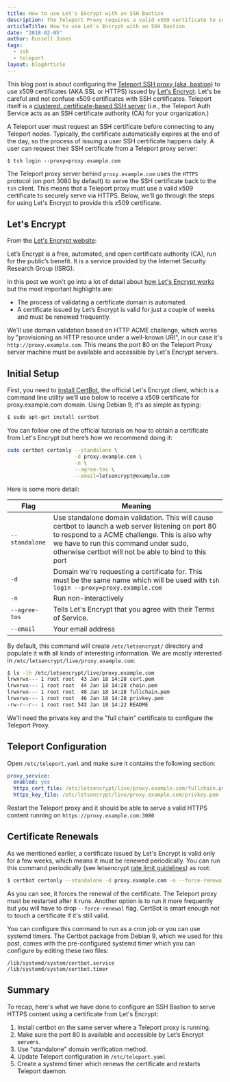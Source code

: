 ```yaml
---
title: How to use Let's Encrypt with an SSH Bastion
description: The Teleport Proxy requires a valid x509 certificate to serve content like the Web UI via HTTPS. In this post we show how to configure the Teleport Proxy to use Let's Encrypt for this.
articleTitle: How to use Let's Encrypt with an SSH Bastion
date: "2018-02-05"
author: Russell Jones
tags:
  - ssh
  - teleport
layout: blogArticle
---
```



This blog post is about configuring the [Teleport SSH proxy (aka, bastion)](https://goteleport.com/)
to use x509 certificates (AKA SSL or HTTPS) issued by [Let's Encrypt](https://letsencrypt.org/). Let's be careful and not confuse x509 certificates with SSH certificates.
Teleport itself is a [clustered, certificate-based SSH server](https://goteleport.com/docs/architecture/overview/#teleport-cluster/)
(i.e., the Teleport Auth Service acts as an SSH certificate authority (CA) for
your organization.)

<BlogImage src="./assets/lets-encrypt-bastions.png" />

A Teleport user must request an SSH certificate before connecting to any
Teleport nodes. Typically, the certificate automatically expires at the end of the day, so the process of issuing a user SSH certificate happens daily. A user can request their SSH certificate from a Teleport proxy server:

```
$ tsh login --proxy=proxy.example.com
```

The Teleport proxy server behind `proxy.example.com` uses the `HTTPS` protocol (on
port 3080 by default) to serve the SSH certificate back to the `tsh` client. This
means that a Teleport proxy must use a valid x509 certificate to securely serve
via HTTPS. Below, we'll go through the steps for using Let's Encrypt to provide this x509 certificate.

## Let's Encrypt

From the [Let's Encrypt website](https://letsencrypt.org/about/):

<Quote>
  Let’s Encrypt is a free, automated, and open certificate authority (CA), run
  for the public’s benefit. It is a service provided by the Internet Security
  Research Group (ISRG).
</Quote>

In this post we won't go into a lot of detail about [how Let's Encrypt works](https://letsencrypt.org/how-it-works/)
but the most important highlights are:

- The process of validating a certificate domain is automated.
- A certificate issued by Let’s Encrypt is valid for just a couple of weeks and
  must be renewed frequently.

We'll use domain validation based on HTTP ACME challenge,
which works by "provisioning an HTTP resource under a well-known URI", in our
case it's `http://proxy.example.com`. This means the port 80 on the Teleport
Proxy server machine must be available and accessible by Let's Encrypt servers.

## Initial Setup

First, you need to [install CertBot](https://certbot.eff.org/), the official
Let's Encrypt client, which is a command line utility we’ll use below to
receive a x509 certificate for proxy.example.com domain. Using Debian 9, it's
as simple as typing:

```bash
$ sudo apt-get install certbot
```

You can follow one of the official tutorials on how to obtain a certificate
from Let's Encrypt but here’s how we recommend doing it:

```bash
sudo certbot certonly --standalone \
                      -d proxy.example.com \
                      -n \
                      --agree-tos \
                      --email=letsencrypt@example.com
```

Here is some more detail:

| Flag           | Meaning                                                                                                                                                                                                                                                |
| -------------- | ------------------------------------------------------------------------------------------------------------------------------------------------------------------------------------------------------------------------------------------------------ |
| `--standalone` | Use standalone domain validation. This will cause certbot to launch a web server listening on port 80 to respond to a ACME challenge. This is also why we have to run this command under sudo, otherwise certbot will not be able to bind to this port |
| `-d`           | Domain we're requesting a certificate for. This must be the same name which will be used with `tsh login --proxy=proxy.example.com`                                                                                                                    |
| `-n`           | Run non-interactively                                                                                                                                                                                                                                  |
| `--agree-tos`  | Tells Let's Encrypt that you agree with their Terms of Service.                                                                                                                                                                                        |
| `--email`      | Your email address                                                                                                                                                                                                                                     |

By default, this command will create `/etc/letsencrypt/` directory and populate
it with all kinds of interesting information. We are mostly interested in
`/etc/letsencrypt/live/proxy.example.com`:

```bash
$ ls -lh /etc/letsencrypt/live/proxy.example.com
lrwxrwx--- 1 root root  43 Jan 18 14:28 cert.pem
lrwxrwx--- 1 root root  44 Jan 18 14:28 chain.pem
lrwxrwx--- 1 root root  48 Jan 18 14:28 fullchain.pem
lrwxrwx--- 1 root root  46 Jan 18 14:28 privkey.pem
-rw-r--r-- 1 root root 543 Jan 18 14:22 README
```

We'll need the private key and the "full chain" certificate to configure the
Teleport Proxy.

## Teleport Configuration

Open `/etc/teleport.yaml` and make sure it contains the following section:

```yaml
proxy_service:
  enabled: yes
  https_cert_file: /etc/letsencrypt/live/proxy.example.com/fullchain.pem
  https_key_file: /etc/letsencrypt/live/proxy.example.com/privkey.pem
```

Restart the Teleport proxy and it should be able to serve a valid HTTPS content
running on `https://proxy.example.com:3080`

## Certificate Renewals

As we mentioned earlier, a certificate issued by Let's Encrypt is valid only
for a few weeks, which means it must be renewed periodically. You can run this
command periodically (see letsencrypt [rate limit guidelines](https://letsencrypt.org/docs/rate-limits/)) as root:

```bash
$ certbot certonly --standalone -d proxy.example.com -n --force-renewal
```

As you can see, it forces the renewal of the certificate. The Teleport proxy must be restarted after it runs. Another option is to run
it more frequently but you will have to drop `--force-renewal` flag. CertBot is
smart enough not to touch a certificate if it's still valid.

You can configure this command to run as a cron job or you can use systemd
timers. The Certbot package from Debian 9, which we used for this post, comes
with the pre-configured systemd timer which you can configure by editing these
two files:

```text
/lib/systemd/system/certbot.service
/lib/systemd/system/certbot.timer
```

<EmailSubscribeViolet />

## Summary

To recap, here's what we have done to configure an SSH Bastion to serve HTTPS content using a certificate from Let's Encrypt:

1. Install certbot on the same server where a Teleport proxy is running.
2. Make sure the port 80 is available and accessible by Let’s Encrypt servers.
3. Use "standalone" domain verification method.
4. Update Teleport configuration in `/etc/teleport.yaml`
5. Create a systemd timer which renews the certificate and restarts Teleport daemon.
